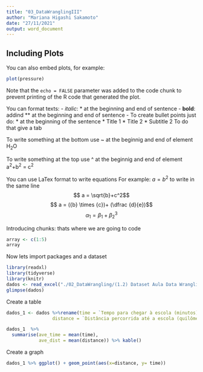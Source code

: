 ```yaml
---
title: "03_DataWranglingIII"
author: "Mariana Higashi Sakamoto"
date: "27/11/2021"
output: word_document
---
```



## Including Plots

You can also embed plots, for example:

```r
plot(pressure)
```

Note that the `echo = FALSE` parameter was added to the code chunk to prevent printing of the R code that generated the plot.


You can format texts:
- *italic*: * at the beginning and end of sentence
- **bold**: addind ** at the beginning and end of sentence
- To create bullet points just do: * at the beginning of the sentence
* Title 1
* Title 2
  * Subtitle 2
  To do that give a tab
  
To write something at the bottom use ~ at the beginnig and end of element
H~2~O

To write something at the top use ^ at the beginnig and end of element
a^2^+b^2^ = c^2^

You can use LaTex format to write equations
For example:
$a=b^2$
to write in the same line
$$ a = \sqrt{b}+c^2$$
$$ a = ({b} \times {c})+ (\dfrac {d}{e})$$
$$ \alpha_1 = \beta_1 + \beta_2^3 $$

Introducing chunks: thats where we are going to code
```r
array <- c(1:5)
array
```

Now lets import packages and a dataset
```r
library(readxl)
library(tidyverse)
library(knitr)
dados <- read_excel("./02_DataWrangling/(1.2) Dataset Aula Data Wrangling.xls")
glimpse(dados)
```
Create a table
```r
dados_1 <- dados %>%rename(time = `Tempo para chegar à escola (minutos)` , 
                 distance = `Distância percorrida até a escola (quilômetros)`) 

dados_1  %>% 
  summarise(ave_time = mean(time),
            ave_dist = mean(distance)) %>% kable()
```

Create a graph
```r
dados_1 %>% ggplot() + geom_point(aes(x=distance, y= time))
```


